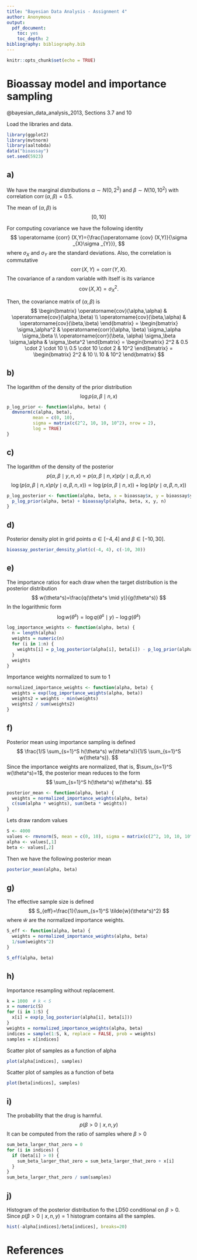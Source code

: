 ```yaml
---
title: "Bayesian Data Analysis - Assignment 4"
author: Anonymous
output: 
  pdf_document: 
    toc: yes
    toc_depth: 2
bibliography: bibliography.bib
---
```


```r
knitr::opts_chunk$set(echo = TRUE)
```

# Bioassay model and importance sampling
@bayesian_data_analysis_2013, Sections 3.7 and 10

Load the libraries and data.
```r
library(ggplot2)
library(mvtnorm)
library(aaltobda)
data("bioassay")
set.seed(5923)
```

## a)
We have the marginal distributions $\alpha \sim N(0, 2^2)$ and $\beta \sim N(10, 10^2)$ with correlation $\operatorname{corr}(\alpha, \beta) = 0.5$.

The mean of $(\alpha,\beta)$ is
$$
[0, 10]
$$

For computing covariance we have the following identity
$$
\operatorname {corr} (X,Y)={\frac{\operatorname {cov} (X,Y)}{\sigma _{X}\sigma _{Y}}},
$$
where $\sigma_X$ and $\sigma_Y$ are the standard deviations. Also, the correlation is commutative
$$
\operatorname{corr}(X,Y)=\operatorname{corr}(Y,X).
$$
The covariance of a random variable with itself is its variance
$$
\operatorname{cov}(X,X) = \sigma_X^2.
$$

Then, the covariance matrix of $(\alpha,\beta)$ is
$$
\begin{bmatrix}
\operatorname{cov}(\alpha,\alpha) & \operatorname{cov}(\alpha,\beta) \\
\operatorname{cov}(\beta,\alpha) & \operatorname{cov}(\beta,\beta)
\end{bmatrix} 
=
\begin{bmatrix}
\sigma_\alpha^2 & \operatorname{corr}(\alpha, \beta) \sigma_\alpha \sigma_\beta \\
\operatorname{corr}(\beta, \alpha) \sigma_\beta \sigma_\alpha & \sigma_\beta^2
\end{bmatrix} 
= 
\begin{bmatrix}
2^2 & 0.5 \cdot 2 \cdot 10 \\
0.5 \cdot 10 \cdot 2 & 10^2
\end{bmatrix} 
=
\begin{bmatrix}
2^2 & 10 \\
10 & 10^2
\end{bmatrix} 
$$

## b)
The logarithm of the density of the prior distribution
$$
\log p(\alpha,\beta\mid n, x)
$$

```r
p_log_prior <- function(alpha, beta) {
  dmvnorm(c(alpha, beta), 
          mean = c(0, 10), 
          sigma = matrix(c(2^2, 10, 10, 10^2), nrow = 2), 
          log = TRUE)
}
```

## c)
The logarithm of the density of the posterior
$$
p(\alpha,\beta\mid y, n, x) \propto p(\alpha,\beta\mid n, x) p(y\mid \alpha, \beta, n, x)
$$
$$
\log \left(p(\alpha,\beta\mid n, x) p(y\mid \alpha, \beta, n, x)\right) \propto \log(p(\alpha,\beta\mid n, x)) +  \log(p(y\mid \alpha, \beta, n, x))
$$

```r
p_log_posterior <- function(alpha, beta, x = bioassay$x, y = bioassay$y, n = bioassay$n) {
  p_log_prior(alpha, beta) + bioassaylp(alpha, beta, x, y, n)
}
```

## d)
Posterior density plot in grid points $\alpha\in[-4, 4]$ and $\beta\in[-10,30]$.
```r
bioassay_posterior_density_plot(c(-4, 4), c(-10, 30))
```

## e)
The importance ratios for each draw when the target distribution is the posterior distribution
$$
w(\theta^s)=\frac{q(\theta^s \mid y)}{g(\theta^s)}
$$
In the logarithmic form
$$
\log w(\theta^s)=\log q(\theta^s \mid y) - \log g(\theta^s)
$$


```r
log_importance_weights <- function(alpha, beta) {
  n = length(alpha)
  weights = numeric(n)
  for (i in 1:n) {
    weights[i] = p_log_posterior(alpha[i], beta[i]) - p_log_prior(alpha[i], beta[i])
  }
  weights
}
```

Importance weights normalized to sum to $1$
```r
normalized_importance_weights <- function(alpha, beta) {
  weights = exp(log_importance_weights(alpha, beta))
  weights2 = weights - min(weights)
  weights2 / sum(weights2)
}
```

## f)
Posterior mean using importance sampling is defined
$$
\frac{1/S \sum_{s=1}^S h(\theta^s) w(\theta^s)}{1/S \sum_{s=1}^S w(\theta^s)}.
$$
Since the importance weights are normalized, that is, $\sum_{s=1}^S w(\theta^s)=1$, the posterior mean reduces to the form
$$
\sum_{s=1}^S h(\theta^s) w(\theta^s).
$$
```r
posterior_mean <- function(alpha, beta) {
  weights = normalized_importance_weights(alpha, beta)
  c(sum(alpha * weights), sum(beta * weights))
}
```

Lets draw random values
```r
S <- 4000
values <- rmvnorm(S, mean = c(0, 10), sigma = matrix(c(2^2, 10, 10, 10^2), nrow = 2))
alpha <- values[,1]
beta <- values[,2]
```

Then we have the following posterior mean
```r
posterior_mean(alpha, beta)
```

## g)
The effective sample size is defined
$$
S_{eff}=\frac{1}{\sum_{s=1}^S \tilde{w}(\theta^s)^2}
$$
where $\tilde{w}$ are the normalized importance weights.
```r
S_eff <- function(alpha, beta) {
  weights = normalized_importance_weights(alpha, beta)
  1/sum(weights^2)
}
```

```r
S_eff(alpha, beta)
```

## h)
Importance resampling without replacement.
```r
k = 1000  # k < S
x = numeric(S)
for (i in 1:S) {
  x[i] = exp(p_log_posterior(alpha[i], beta[i]))
}
weights = normalized_importance_weights(alpha, beta)
indices = sample(1:S, k, replace = FALSE, prob = weights)
samples = x[indices]
```

Scatter plot of samples as a function of alpha
```r
plot(alpha[indices], samples)
```

Scatter plot of samples as a function of beta
```r
plot(beta[indices], samples)
```

## i)
The probability that the drug is harmful.
$$
p(\beta>0\mid x,n,y)
$$
It can be computed from the ratio of samples where $\beta>0$
```r
sum_beta_larger_that_zero = 0
for (i in indices) {
  if (beta[i] > 0) {
    sum_beta_larger_that_zero = sum_beta_larger_that_zero + x[i]
  }
}
sum_beta_larger_that_zero / sum(samples)
```

## j)
Histogram of the posterior distribution fo the LD50 conditional on $\beta>0$. Since $p(\beta>0\mid x,n,y)=1$ histogram contains all the samples.
```r
hist(-alpha[indices]/beta[indices], breaks=20)
```

# References
